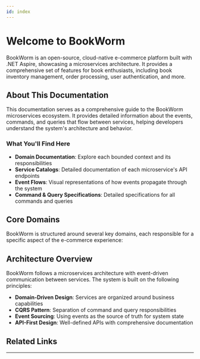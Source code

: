 ```yaml
---
id: index
---
```


# **Welcome to BookWorm**

BookWorm is an open-source, cloud-native e-commerce platform built with .NET Aspire, showcasing a microservices architecture. It provides a comprehensive set of features for book enthusiasts, including book inventory management, order processing, user authentication, and more.

<Tiles columns={2}>
  <Tile
    icon="BookOpenIcon"
    iconColor="text-green-500"
    href="https://github.com/foxminchan/BookWorm"
    title="Explore the source code"
    description="Explore the source code of BookWorm"
  />
  <Tile
    icon="StarIcon"
    iconColor="text-yellow-500"
    href="https://github.com/foxminchan/BookWorm/stargazers"
    title="Star BookWorm on GitHub"
    description="If you like the project, please star it on GitHub to show your support ❤️"
  />
</Tiles>

## About This Documentation

This documentation serves as a comprehensive guide to the BookWorm microservices ecosystem. It provides detailed information about the events, commands, and queries that flow between services, helping developers understand the system's architecture and behavior.

### What You'll Find Here

- **Domain Documentation**: Explore each bounded context and its responsibilities
- **Service Catalogs**: Detailed documentation of each microservice's API endpoints
- **Event Flows**: Visual representations of how events propagate through the system
- **Command & Query Specifications**: Detailed specifications for all commands and queries

## Core Domains

BookWorm is structured around several key domains, each responsible for a specific aspect of the e-commerce experience:

<Tiles columns={2}>
  <Tile
    icon="RectangleGroupIcon"
    iconColor="text-purple-500"
    href="/docs/domains/catalog/1.0.0"
    title="Catalog"
    description="Book inventory, categories, and search functionality"
  />
  <Tile
    icon="TruckIcon"
    iconColor="text-green-500"
    href="/docs/domains/orders/1.0.0"
    title="Orders"
    description="Order processing, payment, and fulfillment"
  />
</Tiles>

## Architecture Overview

BookWorm follows a microservices architecture with event-driven communication between services. The system is built on the following principles:

- **Domain-Driven Design**: Services are organized around business capabilities
- **CQRS Pattern**: Separation of command and query responsibilities
- **Event Sourcing**: Using events as the source of truth for system state
- **API-First Design**: Well-defined APIs with comprehensive documentation

<DrawIO url="https://viewer.diagrams.net/?tags=%7B%7D&lightbox=1&target=blank&highlight=0000ff&layers=1&nav=1&title=BookWorm&dark=0#Uhttps%3A%2F%2Fdrive.google.com%2Fuc%3Fid%3D14OKRv9-iGiyCvOu4qwSnh1Mk6e5f_XWg%26export%3Ddownload" />

## Related Links

<Tiles columns={2}>
  <Tile
    icon="CloudIcon"
    iconColor="text-blue-500"
    href="https://github.com/foxminchan/BookWorm/blob/main/deploys/README.md"
    title="Deployments Guide"
    description="Learn how to deploy BookWorm to various cloud environments"
  />
  <Tile
    icon="DocumentTextIcon"
    iconColor="text-green-500"
    href="https://github.com/foxminchan/BookWorm/blob/main/eventcatalog/README.md"
    title="EventCatalog Guide"
    description="Instructions for maintaining and extending this documentation"
  />
  <Tile
    icon="ChartBarIcon"
    iconColor="text-purple-500"
    href="https://sonarcloud.io/summary/overall?id=foxminchan_BookWorm&branch=main"
    title="Project SonarQube"
    description="View code quality metrics and analysis reports"
  />
  <Tile
    icon="GlobeAltIcon"
    iconColor="text-red-500"
    href="https://app.netlify.com/sites/bookwormdev/deploys"
    title="Netlify Deploys"
    description="Check the status of documentation deployments"
  />
</Tiles>

<hr />
